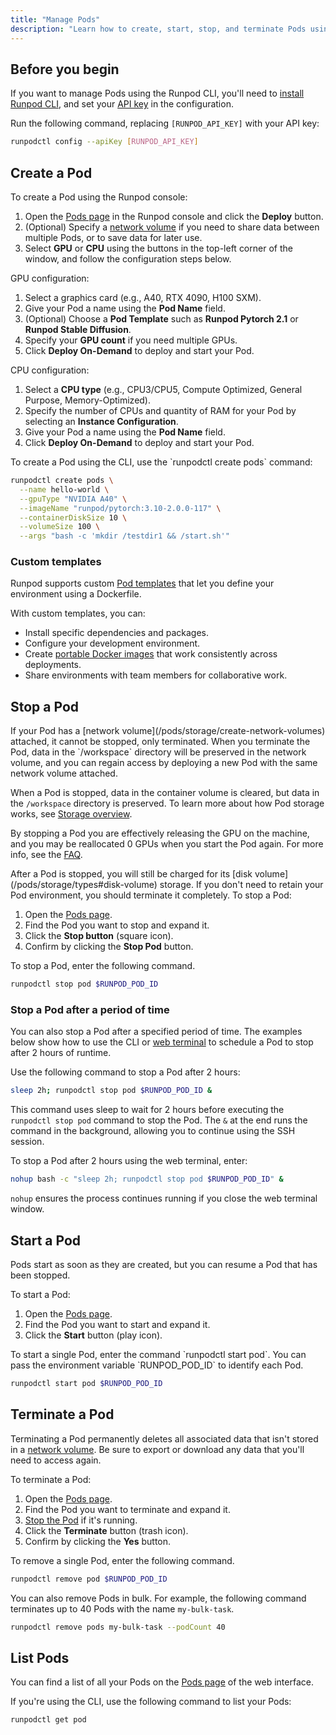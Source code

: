 ```yaml
---
title: "Manage Pods"
description: "Learn how to create, start, stop, and terminate Pods using the Runpod console or CLI."
---
```


## Before you begin

If you want to manage Pods using the Runpod CLI, you'll need to [install Runpod CLI](/runpodctl/install-runpodctl), and set your [API key](/get-started/api-keys) in the configuration.

Run the following command, replacing `[RUNPOD_API_KEY]` with your API key:

```sh
runpodctl config --apiKey [RUNPOD_API_KEY]
```

## Create a Pod

<Tabs>
<Tab title="Web">
To create a Pod using the Runpod console:

1. Open the [Pods page](https://www.runpod.io/console/pods) in the Runpod console and click the **Deploy** button.
2. (Optional) Specify a [network volume](/pods/storage/create-network-volumes) if you need to share data between multiple Pods, or to save data for later use.
3. Select **GPU** or **CPU** using the buttons in the top-left corner of the window, and follow the configuration steps below.

GPU configuration:

1. Select a graphics card (e.g., A40, RTX 4090, H100 SXM).
2. Give your Pod a name using the **Pod Name** field.
3. (Optional) Choose a **Pod Template** such as **Runpod Pytorch 2.1** or **Runpod Stable Diffusion**.
4. Specify your **GPU count** if you need multiple GPUs.
5. Click **Deploy On-Demand** to deploy and start your Pod.

CPU configuration:

1. Select a **CPU type** (e.g., CPU3/CPU5, Compute Optimized, General Purpose, Memory-Optimized).
2. Specify the number of CPUs and quantity of RAM for your Pod by selecting an **Instance Configuration**.
3. Give your Pod a name using the **Pod Name** field.
4. Click **Deploy On-Demand** to deploy and start your Pod.

</Tab>

<Tab title="Command line">
To create a Pod using the CLI, use the `runpodctl create pods` command:

```sh
runpodctl create pods \
  --name hello-world \
  --gpuType "NVIDIA A40" \
  --imageName "runpod/pytorch:3.10-2.0.0-117" \
  --containerDiskSize 10 \
  --volumeSize 100 \
  --args "bash -c 'mkdir /testdir1 && /start.sh'"
```

</Tab>

</Tabs>

### Custom templates

Runpod supports custom [Pod templates](/pods/templates/overview) that let you define your environment using a Dockerfile.

With custom templates, you can:

* Install specific dependencies and packages.
* Configure your development environment.
* Create [portable Docker images](/tutorials/introduction/containers/overview) that work consistently across deployments.
* Share environments with team members for collaborative work.

## Stop a Pod

<Tip>
If your Pod has a [network volume](/pods/storage/create-network-volumes) attached, it cannot be stopped, only terminated. When you terminate the Pod, data in the `/workspace` directory will be preserved in the network volume, and you can regain access by deploying a new Pod with the same network volume attached.
</Tip>

When a Pod is stopped, data in the container volume is cleared, but data in the `/workspace` directory is preserved. To learn more about how Pod storage works, see [Storage overview](/pods/storage/types).

By stopping a Pod you are effectively releasing the GPU on the machine, and you may be reallocated 0 GPUs when you start the Pod again. For more info, see the [FAQ](/references/faq#why-do-i-have-zero-gpus-assigned-to-my-pod%3F).

<Warning>
After a Pod is stopped, you will still be charged for its [disk volume](/pods/storage/types#disk-volume) storage. If you don't need to retain your Pod environment, you should terminate it completely.
</Warning>

<Tabs>
<Tab title="Web">
To stop a Pod:

1. Open the [Pods page](https://www.runpod.io/console/pods).
2. Find the Pod you want to stop and expand it.
3. Click the **Stop button** (square icon).
4. Confirm by clicking the **Stop Pod** button.

</Tab>

<Tab title="Command line">
To stop a Pod, enter the following command.

```sh
runpodctl stop pod $RUNPOD_POD_ID
```

</Tab>

</Tabs>


### Stop a Pod after a period of time

You can also stop a Pod after a specified period of time. The examples below show how to use the CLI or [web terminal](/pods/connect-to-a-pod#web-terminal) to schedule a Pod to stop after 2 hours of runtime.

<Tabs>
<Tab title="Command line">
Use the following command to stop a Pod after 2 hours:

```sh
sleep 2h; runpodctl stop pod $RUNPOD_POD_ID &
```

This command uses sleep to wait for 2 hours before executing the `runpodctl stop pod` command to stop the Pod. The `&` at the end runs the command in the background, allowing you to continue using the SSH session.

</Tab>

<Tab title="Web terminal">
To stop a Pod after 2 hours using the web terminal, enter:

```sh
nohup bash -c "sleep 2h; runpodctl stop pod $RUNPOD_POD_ID" &
```

`nohup` ensures the process continues running if you close the web terminal window.

</Tab>

</Tabs>

## Start a Pod

Pods start as soon as they are created, but you can resume a Pod that has been stopped.

<Tabs>
<Tab title="Web">
To start a Pod:

1. Open the [Pods page](https://www.runpod.io/console/pods).
2. Find the Pod you want to start and expand it.
3. Click the **Start** button (play icon).

</Tab>

<Tab title="Command line">
To start a single Pod, enter the command `runpodctl start pod`. You can pass the environment variable `RUNPOD_POD_ID` to identify each Pod.

```sh
runpodctl start pod $RUNPOD_POD_ID
```

</Tab>

</Tabs>

## Terminate a Pod

<Warning>

Terminating a Pod permanently deletes all associated data that isn't stored in a [network volume](/pods/storage/create-network-volumes). Be sure to export or download any data that you'll need to access again.

</Warning>

<Tabs>
<Tab title="Web">
To terminate a Pod:

1. Open the [Pods page](https://www.runpod.io/console/pods).
2. Find the Pod you want to terminate and expand it.
3. [Stop the Pod](#stop-a-pod) if it's running.
4. Click the **Terminate** button (trash icon).
5. Confirm by clicking the **Yes** button.

</Tab>

<Tab title="Command line">
To remove a single Pod, enter the following command.

```sh
runpodctl remove pod $RUNPOD_POD_ID
```

You can also remove Pods in bulk. For example, the following command terminates up to 40 Pods with the name `my-bulk-task`.

```sh
runpodctl remove pods my-bulk-task --podCount 40
```

</Tab>

</Tabs>

## List Pods

You can find a list of all your Pods on the [Pods page](https://www.runpod.io/console/pods) of the web interface.

If you're using the CLI, use the following command to list your Pods:

```sh
runpodctl get pod
```
